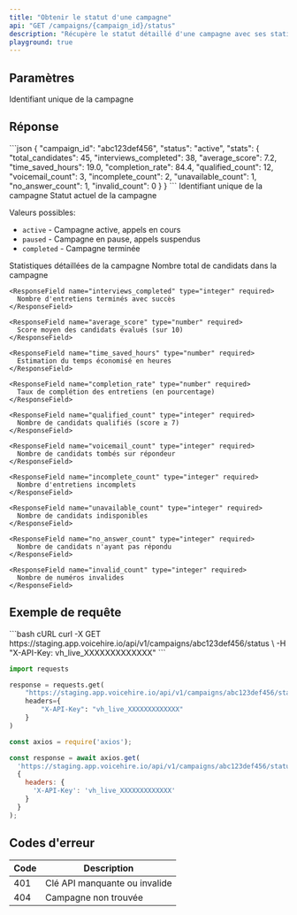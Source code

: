 ```yaml
---
title: "Obtenir le statut d'une campagne"
api: "GET /campaigns/{campaign_id}/status"
description: "Récupère le statut détaillé d'une campagne avec ses statistiques complètes"
playground: true
---
```


## Paramètres

<ParamField path="campaign_id" type="string" required>
  Identifiant unique de la campagne
</ParamField>

## Réponse

<ResponseExample>
```json
{
  "campaign_id": "abc123def456",
  "status": "active",
  "stats": {
    "total_candidates": 45,
    "interviews_completed": 38,
    "average_score": 7.2,
    "time_saved_hours": 19.0,
    "completion_rate": 84.4,
    "qualified_count": 12,
    "voicemail_count": 3,
    "incomplete_count": 2,
    "unavailable_count": 1,
    "no_answer_count": 1,
    "invalid_count": 0
  }
}
```
</ResponseExample>

<ResponseField name="campaign_id" type="string" required>
  Identifiant unique de la campagne
</ResponseField>

<ResponseField name="status" type="string" required>
  Statut actuel de la campagne
  
  Valeurs possibles:
  - `active` - Campagne active, appels en cours
  - `paused` - Campagne en pause, appels suspendus
  - `completed` - Campagne terminée
</ResponseField>

<ResponseField name="stats" type="object" required>
  Statistiques détaillées de la campagne
  
  <Expandable title="Propriétés des statistiques">
    <ResponseField name="total_candidates" type="integer" required>
      Nombre total de candidats dans la campagne
    </ResponseField>
    
    <ResponseField name="interviews_completed" type="integer" required>
      Nombre d'entretiens terminés avec succès
    </ResponseField>
    
    <ResponseField name="average_score" type="number" required>
      Score moyen des candidats évalués (sur 10)
    </ResponseField>
    
    <ResponseField name="time_saved_hours" type="number" required>
      Estimation du temps économisé en heures
    </ResponseField>
    
    <ResponseField name="completion_rate" type="number" required>
      Taux de complétion des entretiens (en pourcentage)
    </ResponseField>
    
    <ResponseField name="qualified_count" type="integer" required>
      Nombre de candidats qualifiés (score ≥ 7)
    </ResponseField>
    
    <ResponseField name="voicemail_count" type="integer" required>
      Nombre de candidats tombés sur répondeur
    </ResponseField>
    
    <ResponseField name="incomplete_count" type="integer" required>
      Nombre d'entretiens incomplets
    </ResponseField>
    
    <ResponseField name="unavailable_count" type="integer" required>
      Nombre de candidats indisponibles
    </ResponseField>
    
    <ResponseField name="no_answer_count" type="integer" required>
      Nombre de candidats n'ayant pas répondu
    </ResponseField>
    
    <ResponseField name="invalid_count" type="integer" required>
      Nombre de numéros invalides
    </ResponseField>
  </Expandable>
</ResponseField>

## Exemple de requête

<CodeGroup>
```bash cURL
curl -X GET https://staging.app.voicehire.io/api/v1/campaigns/abc123def456/status \
  -H "X-API-Key: vh_live_XXXXXXXXXXXXX"
```

```python Python
import requests

response = requests.get(
    "https://staging.app.voicehire.io/api/v1/campaigns/abc123def456/status",
    headers={
        "X-API-Key": "vh_live_XXXXXXXXXXXXX"
    }
)
```

```javascript Node.js
const axios = require('axios');

const response = await axios.get(
  'https://staging.app.voicehire.io/api/v1/campaigns/abc123def456/status',
  {
    headers: {
      'X-API-Key': 'vh_live_XXXXXXXXXXXXX'
    }
  }
);
```
</CodeGroup>

## Codes d'erreur

| Code | Description |
|------|-------------|
| 401 | Clé API manquante ou invalide |
| 404 | Campagne non trouvée |